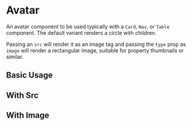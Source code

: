 
<Meta of={AvatarStories} />

# Avatar

An avatar component to be used typically with a `Card`, `Nav`, or `Table` component. The default variant renders a circle with children.

Passing an `src` will render it as an image tag and passing the `type` prop as `image` will render a rectangular image, suitable for property thumbnails or similar.

<Controls />

## Basic Usage

<Canvas of={AvatarStories.BasicUsage} />

<RenderHtmlMarkup of={AvatarStories.BasicUsage} />

## With Src

<Canvas of={AvatarStories.WithSrc} />

<RenderHtmlMarkup of={AvatarStories.WithSrc} />

## With Image

<Canvas of={AvatarStories.WithImage} />

<RenderHtmlMarkup of={AvatarStories.WithImage} />
